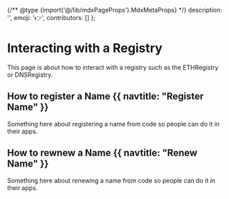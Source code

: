 
{/** @type {import('@/lib/mdxPageProps').MdxMetaProps} */}
    description: '',
    emoji: '👉',
    contributors: []
};

# Interacting with a Registry

<WIP />

This page is about how to interact with a registry such as the ETHRegistry or DNSRegistry.

## How to register a Name {{ navtitle: "Register Name" }}

Something here about registering a name from code so people can do it in their apps.

## How to rewnew a Name {{ navtitle: "Renew Name" }}

Something here about renewing a name from code so people can do it in their apps.

